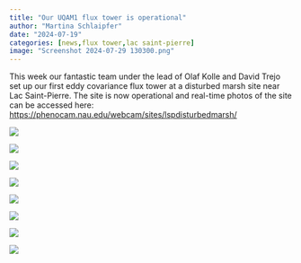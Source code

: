 ```yaml
---
title: "Our UQAM1 flux tower is operational"
author: "Martina Schlaipfer"
date: "2024-07-19"
categories: [news,flux tower,lac saint-pierre]
image: "Screenshot 2024-07-29 130300.png"
---
```


This week our fantastic team under the lead of Olaf Kolle and David Trejo set up our first eddy covariance flux tower at a disturbed marsh site near Lac Saint-Pierre. The site is now operational and real-time photos of the site can be accessed here:  <a href="https://phenocam.nau.edu/webcam/sites/lspdisturbedmarsh/">https://phenocam.nau.edu/webcam/sites/lspdisturbedmarsh/<a>

::: {layout-nrow=4}

![](IMG_20240708_171246854.jpg)

![](IMG_20240710_173317020.jpg)

![](IMG_20240710_123515860.jpg)

![](IMG_20240710_163552627.jpg)

![](Bild.jpg)

![](Tour Lac Saint-Pierre.jpg)

![](Bild-2.jpg)


![](Screenshot 2024-07-29 130300.png)

:::
